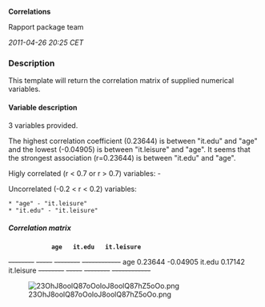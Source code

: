 '''Correlations'''

Rapport package team

''2011-04-26 20:25 CET''


=== Description ===

This template will return the correlation matrix of supplied numerical variables. 

==== Variable description ====

3 variables provided. 

The highest correlation coefficient (0.23644) is between "it.edu" and "age" and the lowest (-0.04905) is between "it.leisure" and "age". It seems that the strongest association (r=0.23644) is between "it.edu" and "age". 

Higly correlated (r < 0.7 or r > 0.7) variables: -

Uncorrelated (-0.2 < r < 0.2) variables: 
 * "age" - "it.leisure"
 * "it.edu" - "it.leisure" 

===== Correlation matrix =====

             '''age'''   '''it.edu'''   '''it.leisure'''  
<s>--------</s> <s>-----</s> <s>--------</s> <s>------------</s>
age                    0.23644      -0.04905        
it.edu                              0.17142         
it.leisure                                          
<s>--------</s> <s>-----</s> <s>--------</s> <s>------------</s>

[[Image:23OhJ8oolQ87oOoloJ8oolQ87hZ5oOo.png|center]]

<!-- wiki code generated by txt2tags 2.6 (http://txt2tags.org) -->
<!-- cmdline: txt2tags -\-encoding=UTF-8 -t wiki -o demo/correlations.wiki demo/correlations.txt -->
